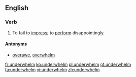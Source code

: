 ==English==

===Verb===
{{en-verb}}

# To fail to [[impress]]; to [[perform]] disappointingly.

====Antonyms====
* [[overawe]], [[overwhelm]]

[[fr:underwhelm]]
[[ko:underwhelm]]
[[pl:underwhelm]]
[[pt:underwhelm]]
[[ta:underwhelm]]
[[vi:underwhelm]]
[[zh:underwhelm]]